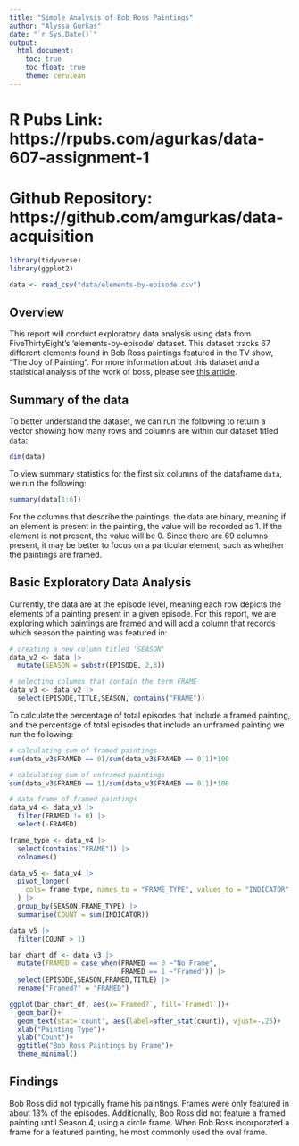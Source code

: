 ```yaml
---
title: "Simple Analysis of Bob Ross Paintings"
author: "Alyssa Gurkas"
date: "`r Sys.Date()`"
output: 
  html_document:
    toc: true
    toc_float: true
    theme: cerulean 
---
```


# R Pubs Link: https://rpubs.com/agurkas/data-607-assignment-1
# Github Repository: https://github.com/amgurkas/data-acquisition 

```r
library(tidyverse)
library(ggplot2)
```

```r
data <- read_csv("data/elements-by-episode.csv")
```

## Overview

This report will conduct exploratory data analysis using data from 
FiveThirtyEight's 'elements-by-episode' dataset. This dataset tracks 67 
different elements found in Bob Ross paintings featured in the TV show, 
"The Joy of Painting". For more information about this dataset and 
a statistical analysis of the work of boss, please see [this article](https://fivethirtyeight.com/features/a-statistical-analysis-of-the-work-of-bob-ross/).

## Summary of the data
To better understand the dataset, we can run the following to return a vector 
showing how many rows and columns are within our dataset titled `data`:
```r
dim(data)
```
To view summary statistics for the first six columns of the 
dataframe `data`, we run the following:

```r
summary(data[1:6])
```

For the columns that describe the paintings, the data are binary, meaning if
an element is present in the painting, the value will be recorded as 1. If the
element is not present, the value will be 0. Since there are 69 columns present,
it may be better to focus on a particular element, such as whether the paintings 
are framed. 

## Basic Exploratory Data Analysis
Currently, the data are at the episode level, meaning each row depicts the 
elements of a painting present in a given episode. For this report, we
are exploring which paintings are framed and will add a column that 
records which season the painting was featured in:
 
```r
# creating a new column titled 'SEASON'
data_v2 <- data |> 
  mutate(SEASON = substr(EPISODE, 2,3)) 

# selecting columns that contain the term FRAME
data_v3 <- data_v2 |> 
  select(EPISODE,TITLE,SEASON, contains("FRAME"))
```

To calculate the percentage of total episodes that include a framed painting, 
and the percentage of total episodes that include an unframed painting we 
run the following:

```r
# calculating sum of framed paintings
sum(data_v3$FRAMED == 0)/sum(data_v3$FRAMED == 0|1)*100

# calculating sum of unframed paintings
sum(data_v3$FRAMED == 1)/sum(data_v3$FRAMED == 0|1)*100
```

```r
# data frame of framed paintings
data_v4 <- data_v3 |> 
  filter(FRAMED != 0) |> 
  select(-FRAMED)

frame_type <- data_v4 |> 
  select(contains("FRAME")) |> 
  colnames()
```

```r
data_v5 <- data_v4 |> 
  pivot_longer(
    cols= frame_type, names_to = "FRAME_TYPE", values_to = "INDICATOR"
  ) |> 
  group_by(SEASON,FRAME_TYPE) |> 
  summarise(COUNT = sum(INDICATOR))

data_v5 |> 
  filter(COUNT > 1)
```

```r
bar_chart_df <- data_v3 |> 
  mutate(FRAMED = case_when(FRAMED == 0 ~"No Frame", 
                            FRAMED == 1 ~"Framed")) |> 
  select(EPISODE,SEASON,FRAMED,TITLE) |> 
  rename("Framed?" = "FRAMED")

ggplot(bar_chart_df, aes(x=`Framed?`, fill=`Framed?`))+
  geom_bar()+
  geom_text(stat='count', aes(label=after_stat(count)), vjust=-.25)+
  xlab("Painting Type")+
  ylab("Count")+
  ggtitle("Bob Ross Paintings by Frame")+
  theme_minimal()
```

## Findings 
Bob Ross did not typically frame his paintings. Frames were only featured in 
about 13% of the episodes. Additionally, Bob Ross did not feature a 
framed painting until Season 4, using a circle frame. When Bob Ross incorporated 
a frame for a featured painting, he most commonly used the oval frame. 
